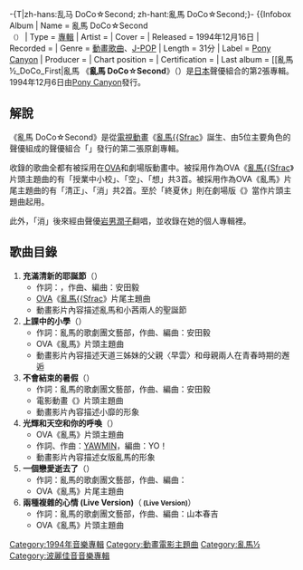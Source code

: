 {{unreferenced|time=2017-01-26T14:42:28+00:00}}
-{T|zh-hans:乱马{{Sfrac|1|2}} DoCo☆Second; zh-hant:亂馬{{Sfrac|1|2}} DoCo☆Second;}-
{{Infobox Album
| Name        = 亂馬{{Sfrac|1|2}} DoCo☆Second<br /><small>（{{lang|ja|らんま{{Sfrac|1|2}} DoCo☆Second}}）</small>
| Type        = [[專輯|專輯]]
| Artist      = {{link-ja|DoCo|DoCo}}
| Cover       = 
| Released    = 1994年12月16日
| Recorded    = 
| Genre       = [[動畫歌曲|動畫歌曲]]、[[日本流行音樂|J-POP]]
| Length      = 31分
| Label       = [[波麗佳音|Pony Canyon]]
| Producer    = 
| Chart position = 
| Certification  = 
| Last album  = [[亂馬½_DoCo_First|亂馬{{Sfrac]]<br />（1991年）
| This album  = '''亂馬{{Sfrac|1|2}} DoCo☆Second'''<br />（1994年）
| Next album  = -
}}
《'''亂馬{{Sfrac|1|2}} DoCo☆Second'''》（{{lang-ja|らんま{{Sfrac|1|2}} DoCo☆Second}}）是[[日本|日本]]聲優組合{{link-ja|DoCo|DoCo}}的第2張專輯。1994年12月6日由[[波麗佳音|Pony Canyon]]發行。

== 解說 ==
《亂馬{{Sfrac|1|2}} DoCo☆Second》是從[[電視動畫|電視動畫]]《[[亂馬½|亂馬{{Sfrac]]》誕生、由5位主要角色的聲優組成的聲優組合「{{link-ja|DoCo|DoCo}}」發行的第二張原創專輯。

收錄的歌曲全都有被採用在[[OVA|OVA]]和劇場版動畫中。被採用作為OVA《[[亂馬½#OVA|亂馬{{Sfrac]]》片頭主題曲的有「授業中{{lang|ja|の}}小{{lang|ja|学}}校」、「{{lang|ja|かがやく}}空{{lang|ja|ときみの声}}」、「{{lang|ja|フクザツな両}}想{{lang|ja|い}}」共3首。被採用作為OVA《亂馬{{Sfrac|1|2}}》片尾主題曲的有「清{{lang|ja|く}}正{{lang|ja|しいクリスマス}}」、「{{lang|ja|恋がひとつ}}消{{lang|ja|えてしまったの}}」共2首。至於「終{{lang|ja|わらない}}夏休{{lang|ja|み}}」則在劇場版《{{link-ja|亂馬½：超無差別決戰！亂馬隊VS傳說的鳳凰|らんま1/2 超無差別決戦! 乱馬チームVS伝説の鳳凰|亂馬{{Sfrac|1|2}}：超無差別決戰！亂馬隊VS傳說的鳳凰}}》當作片頭主題曲起用。

此外，「{{lang|ja|恋がひとつ}}消{{lang|ja|えてしまったの}}」後來經由聲優[[岩男潤子|岩男潤子]]翻唱，並收錄在她的個人專輯裡。

== 歌曲目錄 ==
# '''充滿清新的耶誕節'''（'''<small>{{lang|ja|清く正しいクリスマス}}</small>'''）
#* 作詞：{{link-ja|亂馬的歌劇團御一行樣|乱馬的歌劇団御一行様|亂馬的歌劇團文藝部}}，作曲、編曲：安田毅 
#* [[OVA|OVA]]《[[亂馬½#OVA|亂馬{{Sfrac]]》片尾主題曲
#* 動畫影片內容描述亂馬和小茜兩人的聖誕節
# '''上課中的小學'''（'''<small>{{lang|ja|授業中の小学校}}</small>'''）
#* 作詞：亂馬的歌劇團文藝部，作曲、編曲：安田毅
#* OVA《亂馬{{Sfrac|1|2}}》片頭主題曲
#* 動畫影片內容描述天道三姊妹的父親〈早雲〉和母親兩人在青春時期的邂逅
# '''不會結束的暑假'''（'''<small>{{lang|ja|終わらない夏休み}}</small>'''）
#* 作詞：亂馬的歌劇團文藝部，作曲、編曲：安田毅
#* 電影動畫《{{link-ja|亂馬½：超無差別決戰！亂馬隊VS傳說的鳳凰|らんま1/2 超無差別決戦! 乱馬チームVS伝説の鳳凰|亂馬{{Sfrac|1|2}}：超無差別決戰！亂馬隊VS傳說的鳳凰}}》片頭主題曲
#* 動畫影片內容描述小靡的形象
# '''光輝和天空和你的呼喚'''（'''<small>{{lang|ja|かがやく空ときみの声}}</small>'''）
#* OVA《亂馬{{Sfrac|1|2}}》片頭主題曲
#* 作詞、作曲：[[高橋洋子|YAWMIN]]，編曲：YO！{{lang|ja|キタロー}}
#* 動畫影片內容描述女版亂馬的形象
# '''一個戀愛逝去了'''（'''<small>{{lang|ja|恋がひとつ消えてしまったの}}</small>'''）
#* 作詞：亂馬的歌劇團文藝部，作曲、編曲：{{link-ja|山本治彥|山本はるきち|山本春吉}}
#* OVA《亂馬{{Sfrac|1|2}}》片尾主題曲
# '''兩種複雜的心情 (Live Version)'''（'''<small>{{lang|ja|フクザツな両想い}} (Live Version)</small>'''）
#* 作詞：亂馬的歌劇團文藝部，作曲、編曲：山本春吉
#* OVA《亂馬{{Sfrac|1|2}}》片頭主題曲
{{亂馬½}}
{{DEFAULTSORT:Ranma 1/2 Doo Second}}
[[Category:1994年音樂專輯|Category:1994年音樂專輯]]
[[Category:動畫電影主題曲|Category:動畫電影主題曲]]
[[Category:亂馬½|Category:亂馬½]]
[[Category:波麗佳音音樂專輯|Category:波麗佳音音樂專輯]]